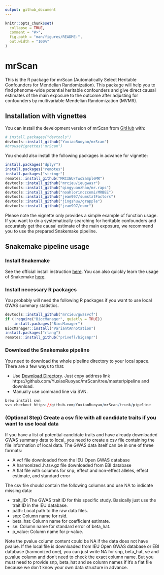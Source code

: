 ```yaml
---
output: github_document
---
```


<!-- README.md is generated from README.Rmd. Please edit that file -->

```r
knitr::opts_chunk$set(
  collapse = TRUE,
  comment = "#>",
  fig.path = "man/figures/README-",
  out.width = "100%"
)
```

# mrScan

This is the R package for mrScan (Automatically Select Heritable Confounders for Mendelian Randomization). 
This package will help you to find phenome-wide potential heritable confounders and 
give direct causal estimates of the main exposure to the outcome after adjusting for 
confounders by multivariable Mendelian Randomization (MVMR).

## Installation with vignettes

You can install the development version of mrScan from [GitHub](https://github.com/) with:

```r
# install.packages("devtools")
devtools::install_github("YuxiaoRuoyao/mrScan")
#browseVignettes("mrScan")
```


You should also install the following packages in advance for vignette:
```r
install.packages("dplyr")
install.packages("remotes")
install.packages("stringr")
remotes::install_github("MRCIEU/TwoSampleMR")
devtools::install_github("mrcieu/ieugwasr")
devtools::install_github("qingyuanzhao/mr.raps")
devtools::install_github("noahlorinczcomi/MRBEE")
devtools::install_github("jean997/sumstatFactors")
devtools::install_github("jingshuw/grapple")
devtools::install_github("jean997/esmr")
```

Please note the vignette only provides a simple example of function usage. If you 
want to do a systematically searching for heritable confounders and accurately get 
the causal estimate of the main exposure, we recommend you to use the prepared Snakemake
pipeline. 

## Snakemake pipeline usage

### Install Snakemake

See the official install instruction [here](https://snakemake.readthedocs.io/en/stable/getting_started/installation.html).
You can also quickly learn the usage of Snakemake [here](https://snakemake.readthedocs.io/en/stable/tutorial/tutorial.html).

### Install necessary R packages

You probably will need the following R packages if you want to use local GWAS summary statistics.

```r
devtools::install_github("mrcieu/gwasvcf")
if (!require("BiocManager", quietly = TRUE))
    install.packages("BiocManager")
BiocManager::install("VariantAnnotation")
install.packages("rlang")
remotes::install_github("privefl/bigsnpr")
```

### Download the Snakemake pipeline

You need to download the whole pipeline directory to your local space. There are 
a few ways to that:  

- Use [Download Directory](https://download-directory.github.io/). Just copy 
address link https://github.com/YuxiaoRuoyao/mrScan/tree/master/pipeline and download.  
- Manually use command line via SVN.

```r
brew install svn
svn checkout https://github.com/YuxiaoRuoyao/mrScan/trunk/pipeline
```


### (Optional Step) Create a csv file with all candidate traits if you want to use local data

If you have a list of potential candidate traits and have already downloaded GWAS summary 
data to local, you need to create a csv file containing the file information of local data.
The GWAS data itself can be in one of three formats: 

- A vcf file downloaded from the IEU Open GWAS database
- A harmonized .h.tsv.gz file downloaded from EBI database
- A flat file with columns for snp, effect and non-effect alleles, effect estimate, and standard error


The csv file should contain the following columns and use NA to indicate missing data: 

- trait_ID: The GWAS trait ID for this specific study. Basically just use the trait ID in the IEU database.
- path: Local path to the raw data files.  
- snp: Column name for rsid.  
- beta_hat: Column name for coefficient estimate.
- se: Column name for standard error of beta_hat.
- p_value: Column name for p-value.  

Note the pvalue column content could be NA if the data does not have pvalue. If the local file 
is downloaded from IEU Open GWAS database or EBI database (harmonized one), you can 
just write NA for snp, beta_hat, se and p_value column and don't need to check the 
exact column name. But you must need to provide snp, beta_hat and se column names if 
it's a flat file because we don't know your own data structure in advance.


